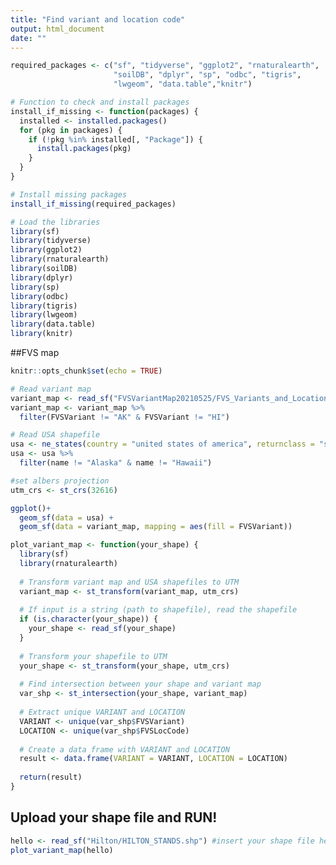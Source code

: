 ```yaml
---
title: "Find variant and location code"
output: html_document
date: ""
---
```

```r
required_packages <- c("sf", "tidyverse", "ggplot2", "rnaturalearth", 
                       "soilDB", "dplyr", "sp", "odbc", "tigris", 
                       "lwgeom", "data.table","knitr")

# Function to check and install packages
install_if_missing <- function(packages) {
  installed <- installed.packages()
  for (pkg in packages) {
    if (!pkg %in% installed[, "Package"]) {
      install.packages(pkg)
    }
  }
}

# Install missing packages
install_if_missing(required_packages)

# Load the libraries
library(sf)
library(tidyverse)
library(ggplot2)
library(rnaturalearth)
library(soilDB)
library(dplyr)
library(sp)
library(odbc)
library(tigris)
library(lwgeom)
library(data.table)
library(knitr)
```

##FVS map
```r
knitr::opts_chunk$set(echo = TRUE)

# Read variant map
variant_map <- read_sf("FVSVariantMap20210525/FVS_Variants_and_Locations.shp")
variant_map <- variant_map %>%
  filter(FVSVariant != "AK" & FVSVariant != "HI")

# Read USA shapefile
usa <- ne_states(country = "united states of america", returnclass = "sf")
usa <- usa %>%
  filter(name != "Alaska" & name != "Hawaii")

#set albers projection
utm_crs <- st_crs(32616) 

ggplot()+
  geom_sf(data = usa) + 
  geom_sf(data = variant_map, mapping = aes(fill = FVSVariant))


```


```r
plot_variant_map <- function(your_shape) {
  library(sf)
  library(rnaturalearth)
  
  # Transform variant map and USA shapefiles to UTM
  variant_map <- st_transform(variant_map, utm_crs)
  
  # If input is a string (path to shapefile), read the shapefile
  if (is.character(your_shape)) {
    your_shape <- read_sf(your_shape)
  }
  
  # Transform your shapefile to UTM
  your_shape <- st_transform(your_shape, utm_crs)
  
  # Find intersection between your shape and variant map
  var_shp <- st_intersection(your_shape, variant_map)
  
  # Extract unique VARIANT and LOCATION
  VARIANT <- unique(var_shp$FVSVariant)
  LOCATION <- unique(var_shp$FVSLocCode)
  
  # Create a data frame with VARIANT and LOCATION
  result <- data.frame(VARIANT = VARIANT, LOCATION = LOCATION)
  
  return(result)
}

```

## Upload your shape file and RUN!

```r
hello <- read_sf("Hilton/HILTON_STANDS.shp") #insert your shape file here ;)
plot_variant_map(hello)
```


